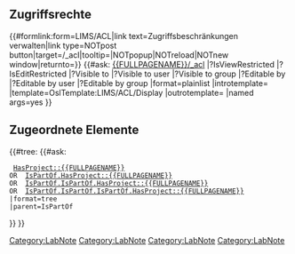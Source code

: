 <includeonly>
== Zugriffsrechte ==
{{#formlink:form=LIMS/ACL|link text=Zugriffsbeschränkungen verwalten|link type=NOTpost button|target={{FULLPAGENAME}}/_acl|tooltip=|NOTpopup|NOTreload|NOTnew window|returnto={{FULLPAGENAME}}}}
{{#ask: [[{{FULLPAGENAME}}/_acl]]
|?IsViewRestricted
|?IsEditRestricted
|?Visible to
|?Visible to user
|?Visible to group
|?Editable by
|?Editable by user
|?Editable by group
|format=plainlist
|introtemplate=
|template=OslTemplate:LIMS/ACL/Display
|outrotemplate=
|named args=yes
}}

== Zugeordnete Elemente ==
{{#tree:
{{#ask:
 [[Category:LabNote]] [[HasProject::{{FULLPAGENAME}}]]
 OR [[Category:LabNote]] [[IsPartOf.HasProject::{{FULLPAGENAME}}]]
 OR [[Category:LabNote]] [[IsPartOf.IsPartOf.HasProject::{{FULLPAGENAME}}]]
 OR [[Category:LabNote]] [[IsPartOf.IsPartOf.IsPartOf.HasProject::{{FULLPAGENAME}}]]
 |format=tree
 |parent=IsPartOf
}}
}}
<!-- {{#ask: [[HasProject::{{FULLPAGENAME}}]] [[Category:LabNote]]
|format=table
|?HasCreationDate=Erstelldatum
}} -->
</includeonly>